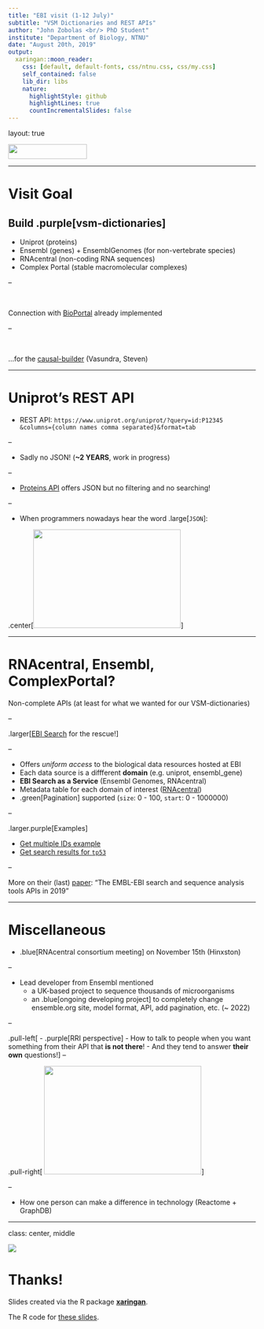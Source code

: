 ```yaml
---
title: "EBI visit (1-12 July)"
subtitle: "VSM Dictionaries and REST APIs"
author: "John Zobolas <br/> PhD Student"
institute: "Department of Biology, NTNU"
date: "August 20th, 2019"
output:
  xaringan::moon_reader:
    css: [default, default-fonts, css/ntnu.css, css/my.css]
    self_contained: false
    lib_dir: libs
    nature:
      highlightStyle: github
      highlightLines: true
      countIncrementalSlides: false
---
```


layout: true

<div class="my-footer">
<span>
  <img src="img/ntnu/ntnu-logo-neg.png" style="width:160px;height:30px;">
</span>
</div> 

---

# Visit Goal

## Build .purple[vsm-dictionaries]
- Uniprot (proteins)
- Ensembl (genes) + EnsemblGenomes (for non-vertebrate species)
- RNAcentral (non-coding RNA sequences)
- Complex Portal (stable macromolecular complexes)

--

</br>

Connection with [BioPortal](https://github.com/vsmjs/vsm-dictionary-bioportal/) already implemented

--

</br>

...for the [causal-builder](https://vtoure.github.io/causalBuilder/) (Vasundra, Steven)

---

# Uniprot's REST API

- REST API: `https://www.uniprot.org/uniprot/?query=id:P12345
&columns={column names comma separated}&format=tab`

--

- Sadly no JSON! (**~2 YEARS**, work in progress)

--

- [Proteins API](https://www.ebi.ac.uk/proteins/api/doc/) offers JSON but no filtering and no searching!

--

- When programmers nowadays hear the word .large[`JSON`]:

.center[<img src="img/gifs/dog_face.gif" style="width:300px;height:200px;">]

---

# RNAcentral, Ensembl, ComplexPortal?

Non-complete APIs (at least for what we wanted for our VSM-dictionaries) 

--

.larger[[EBI Search](https://www.ebi.ac.uk/ebisearch/apidoc.ebi) for the rescue!]

--

- Offers *uniform access* to the biological data resources hosted at EBI
- Each data source is a diffferent **domain** (e.g. uniprot, ensembl_gene)
- **EBI Search as a Service** (Ensembl Genomes, RNAcentral)
- Metadata table for each domain of interest ([RNAcentral](https://www.ebi.ac.uk/ebisearch/metadata.ebi?db=rnacentral))
- .green[Pagination] supported (`size`: 0 - 100, `start`: 0 - 1000000)

--

.larger.purple[Examples]

- [Get multiple IDs example](https://www.ebi.ac.uk/ebisearch/ws/rest/rnacentral/entry/URS000075D314_9606,URS0000000001_77133?fields=id%2Cname%2Cdescription%2Cgene%2Cgene_synonym%2Cactive%2Cexpert_db%2Crna_type%2Cspecies&format=json)
- [Get search results for `tp53`](https://www.ebi.ac.uk/ebisearch/ws/rest/rnacentral?query=tp53*&fields=id%2Cname%2Cdescription%2Cgene%2Cgene_synonym%2Cactive%2Cexpert_db%2Crna_type%2Cspecies&format=json)

--

More on their (last) [paper](https://academic.oup.com/nar/article/47/W1/W636/5446251): "The EMBL-EBI search and sequence analysis tools APIs in 2019"

---

# Miscellaneous

- .blue[RNAcentral consortium meeting] on November 15th (Hinxston)

--

- Lead developer from Ensembl mentioned 
  - a UK-based project to sequence thousands of microorganisms
  - an .blue[ongoing developing project] to completely change ensemble.org site, 
  model format, API, add pagination, etc. (~ 2022)

--

.pull-left[
- .purple[RRI perspective] 
  - How to talk to people when you want something from their API that 
**is not there**!
  - And they tend to answer **their own** questions!
]
--

.pull-right[
<img src="img/gifs/gilfoyle_waits.gif" style="width:320px;height:220px;">
]

--

- How one person can make a difference in technology (Reactome + GraphDB)

---

class: center, middle

<img src="img/ack/questions.jpeg">

# Thanks!

Slides created via the R package [**xaringan**](https://github.com/yihui/xaringan).

The R code for [these slides](https://github.com/bblodfon/r-pres/blob/master/ebi_stay_july_2019.Rmd).
